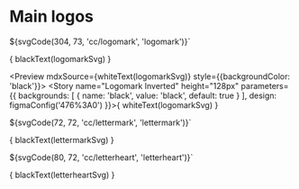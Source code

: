 
<Meta title="Assets/Logos/Main" />

# Main logos

${svgCode(304, 73, 'cc/logomark', 'logomark')}`

<Preview mdxSource={blackText(logomarkSvg)}>
  <Story name="Logomark" height="128px" parameters={{
    design: figmaConfig('1%3A13')
  }}>{
    blackText(logomarkSvg)
  }</Story>
</Preview>

<Preview mdxSource={whiteText(logomarkSvg)} style={{backgroundColor: 'black'}}>
  <Story name="Logomark Inverted" height="128px" parameters={{
    backgrounds: [
      { name: 'black', value: 'black', default: true }
    ],
    design: figmaConfig('476%3A0')
  }}>{
    whiteText(logomarkSvg)
  }</Story>
</Preview>

<style>svg { height: 72px; }</style>
${svgCode(72, 72, 'cc/lettermark', 'lettermark')}`

<Preview mdxSource={blackText(lettermarkSvg)}>
  <Story name="Lettermark" height="128px" parameters={{
    design: figmaConfig('712%3A8')
  }}>{
    blackText(lettermarkSvg)
  }</Story>
</Preview>

<style>svg { height: 72px; }</style>
${svgCode(80, 72, 'cc/letterheart', 'letterheart')}`

<Preview mdxSource={blackText(letterheartSvg)}>
  <Story name="Letterheart" height="128px" parameters={{
    design: figmaConfig('712%3A7')
  }}>{
    blackText(letterheartSvg)
  }</Story>
</Preview>
